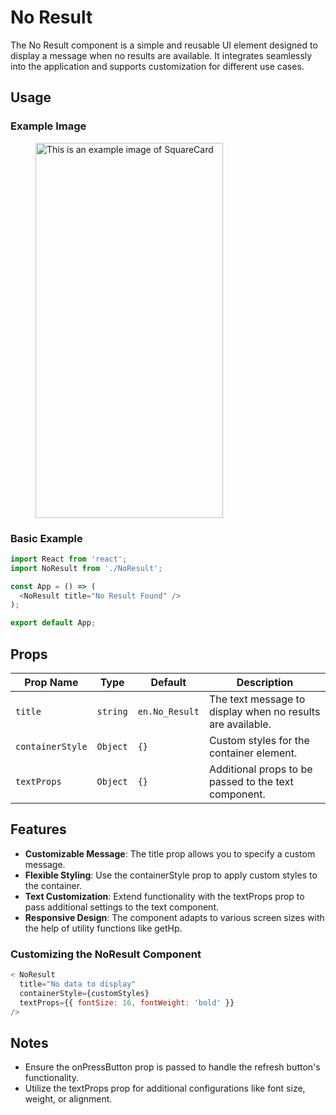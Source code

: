 
# No Result

The No Result component is a simple and reusable UI element designed to display a message when no results are available. It integrates seamlessly into the application and supports customization for different use cases.

## Usage

### Example Image

<figure> <img src="/img/inventory/noResult.png" alt="This is an example image  of SquareCard" width="300" height="600" /></figure>

### Basic Example

```javascript
import React from 'react';
import NoResult from './NoResult';

const App = () => (
  <NoResult title="No Result Found" />
);

export default App;
```

## Props

| Prop Name                | Type        | Default         | Description                                             |
| ------------------------ | ----------- | --------------- | ------------------------------------------------------- |
| `title`              | `string` | `en.No_Result`                  | The text message to display when no results are available.                   |
| `containerStyle`          | `Object`      |  `{}`   |  Custom styles for the container element.                                |
| `textProps`          | `Object`    | `{}`      |  Additional props to be passed to the text component. |  

## Features

- **Customizable Message**: The title prop allows you to specify a custom message.
- **Flexible Styling**:  Use the containerStyle prop to apply custom styles to the container.
- **Text Customization**:  Extend functionality with the textProps prop to pass additional settings to the text component.
- **Responsive Design**: The component adapts to various screen sizes with the help of utility functions like getHp.

### Customizing the NoResult Component

```javascript
< NoResult
  title="No data to display"
  containerStyle={customStyles}
  textProps={{ fontSize: 16, fontWeight: 'bold' }}
/>
```

## Notes


- Ensure the onPressButton prop is passed to handle the refresh button's functionality.
- Utilize the textProps prop for additional configurations like font size, weight, or alignment.



